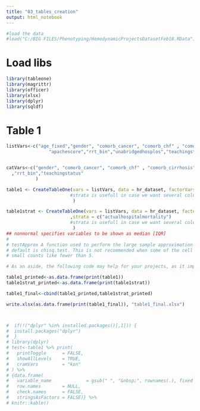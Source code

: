 ```yaml
---
title: "03_tables_creation"
output: html_notebook
---
```


```r
#load the data
#load("C:/BIG FILES/Phenotyping/HemodynamicProjectsDatasetFeb18.RData")
```

# Load libs
```r
library(tableone)
library(magrittr)
library(officer)
library(xlsx)
library(dplyr)
library(sqldf)
```

# Table 1

```r

listVars<-c("age_fixed","gender", "comorb_cancer", "comorb_chf" , "comorb_cirrhosis", "comorb_copd" , "comorb_ctd", "comorb_diabetes" , "comorb_leukemia", "comorb_lymphoma" , "comorb_metastases", "comorb_mi" , "comorb_pud", "comorb_renal_fail" , "comorb_stroke", "comorb_tia",
                "apachescore","rrt_bin","unabridgedhosplos","teachingstatus")


catVars<-c("gender", "comorb_cancer", "comorb_chf" , "comorb_cirrhosis", "comorb_copd" , "comorb_ctd", "comorb_diabetes" , "comorb_leukemia", "comorb_lymphoma" , "comorb_metastases", "comorb_mi" , "comorb_pud", "comorb_renal_fail" , "comorb_stroke", "comorb_tia"
  ,"rrt_bin","teachingstatus"
           ) 

table1 <- CreateTableOne(vars = listVars, data = hr_dataset, factorVars = catVars ,testNormal=oneway.test 
                        #strata is usefull in case we want several columns to stratify by
                         )

table1strat <- CreateTableOne(vars = listVars, data = hr_dataset, factorVars = catVars,testNormal=oneway.test 
                        ,strata = c("actualhospitalmortality")
                        #strata is usefull in case we want several columns to stratify by
                         )
## nonnormal specifies variables to be shown as median [IQR]
# 
# testApprox A function used to perform the large sample approximation based tests. The
# default is chisq.test. This is not recommended when some of the cell have
# small counts like fewer than 5.

# As an aside, the following code may help for your projects, as it improves the presentation of the tables above.  You will still need to update the column and row names manually, but this should paste nicely into Word or LateX!

table1_printed<-as.data.frame(print(table1))
table1strat_printed<-as.data.frame(print(table1strat))

table1_final<-cbind(table1_printed,table1strat_printed)

write.xlsx(as.data.frame(print(table1_final)), "table1_final.xlsx")



#  if(!("dplyr" %in% installed.packages()[,1])) {
#  install.packages("dplyr")
#  }
# library(dplyr)
# test<-table1 %>% print(
#   printToggle      = FALSE,
#   showAllLevels    = TRUE,
#   cramVars         = "kon"
# ) %>% 
# {data.frame(
#   variable_name             = gsub(" ", "&nbsp;", rownames(.), fixed = TRUE), ., 
#   row.names        = NULL, 
#   check.names      = FALSE, 
#   stringsAsFactors = FALSE)} %>% 
# knitr::kable()



```


